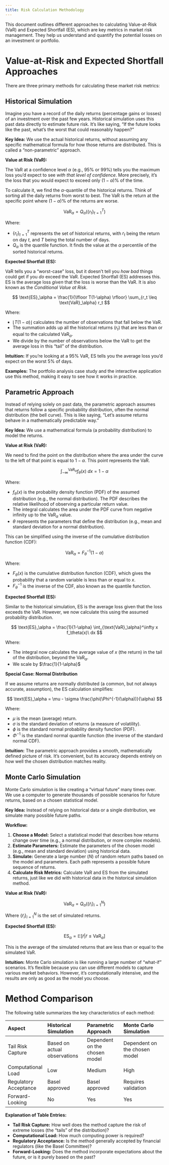 ```yaml
---
title: Risk Calculation Methodology
---
```


This document outlines different approaches to calculating Value-at-Risk (VaR) and Expected Shortfall (ES), which are key metrics in market risk management. They help us understand and quantify the potential losses on an investment or portfolio.

# Value-at-Risk and Expected Shortfall Approaches

There are three primary methods for calculating these market risk metrics:

## Historical Simulation

Imagine you have a record of the daily returns (percentage gains or losses) of an investment over the past few years. Historical simulation uses this past data directly to estimate future risk. It's like saying, "If the future looks like the past, what's the worst that could reasonably happen?"

**Key Idea:** We use the actual historical returns, without assuming any specific mathematical formula for how those returns are distributed. This is called a "non-parametric" approach.

**Value at Risk (VaR):**

The VaR at a confidence level $\alpha$ (e.g., 95% or 99%) tells you the maximum loss you'd expect to see *with that level of confidence*. More precisely, it's the loss that you would expect to exceed only $(1-\alpha)$% of the time.

To calculate it, we find the $\alpha$-quantile of the historical returns. Think of sorting all the daily returns from worst to best. The VaR is the return at the specific point where $(1-\alpha)$% of the returns are worse.

$$
\text{VaR}_\alpha = Q_\alpha(\{r_t\}_{t=1}^T)
$$

Where:

- $\{r_t\}_{t=1}^T$ represents the set of historical returns, with $r_t$ being the return on day $t$, and $T$ being the total number of days.
- $Q_\alpha$ is the quantile function. It finds the value at the $\alpha$ percentile of the sorted historical returns.

**Expected Shortfall (ES):**

VaR tells you a "worst-case" loss, but it doesn't tell you *how bad* things could get if you *do* exceed the VaR. Expected Shortfall (ES) addresses this. ES is the average loss *given* that the loss is worse than the VaR. It is also known as the *Conditional Value at Risk*.

$$
\text{ES}_\alpha = \frac{1}{\lfloor T(1-\alpha) \rfloor} \sum_{r_t \leq \text{VaR}_\alpha} r_t
$$

Where:

- $\lfloor T(1-\alpha) \rfloor$ calculates the number of observations that fall below the VaR.
- The summation adds up all the historical returns ($r_t$) that are less than or equal to the calculated $\text{VaR}_\alpha$.
- We divide by the number of observations below the VaR to get the average loss in this "tail" of the distribution.

**Intuition:** If you're looking at a 95% VaR, ES tells you the average loss you'd expect on the worst 5% of days.

**Examples:** The portfolio analysis case study and the interactive application use this method, making it easy to see how it works in practice.

## Parametric Approach

Instead of relying solely on past data, the parametric approach assumes that returns follow a specific probability distribution, often the normal distribution (the bell curve). This is like saying, "Let's assume returns behave in a mathematically predictable way."

**Key Idea:** We use a mathematical formula (a probability distribution) to model the returns.

**Value at Risk (VaR):**

We need to find the point on the distribution where the area under the curve to the left of that point is equal to $1 - \alpha$. This point represents the VaR.

$$
\int_{-\infty}^{\text{VaR}_\alpha} f_\theta(x)\ dx = 1- \alpha
$$

Where:

- $f_\theta(x)$ is the probability density function (PDF) of the assumed distribution (e.g., the normal distribution). The PDF describes the relative likelihood of observing a particular return value.
- The integral calculates the area under the PDF curve from negative infinity up to the $\text{VaR}_\alpha$ value.
- $\theta$ represents the parameters that define the distribution (e.g., mean and standard deviation for a normal distribution).

This can be simplified using the inverse of the cumulative distribution function (CDF):

$$
\text{VaR}_\alpha = F_\theta^{-1}(1-\alpha)
$$

Where:

- $F_\theta(x)$ is the cumulative distribution function (CDF), which gives the probability that a random variable is less than or equal to $x$.
- $F_\theta^{-1}$ is the inverse of the CDF, also known as the quantile function.

**Expected Shortfall (ES):**

Similar to the historical simulation, ES is the average loss given that the loss exceeds the VaR. However, we now calculate this using the assumed probability distribution.

$$
\text{ES}_\alpha = \frac{1}{1-\alpha} \int_{\text{VaR}_\alpha}^\infty x f_\theta(x)\ dx
$$

Where:

- The integral now calculates the average value of $x$ (the return) in the tail of the distribution, beyond the $\text{VaR}_\alpha$.
- We scale by $\frac{1}{1-\alpha}$

**Special Case: Normal Distribution**

If we assume returns are normally distributed (a common, but not always accurate, assumption), the ES calculation simplifies:

$$
\text{ES}_\alpha = \mu - \sigma \frac{\phi(\Phi^{-1}(\alpha))}{\alpha}
$$

Where:

- $\mu$ is the mean (average) return.
- $\sigma$ is the standard deviation of returns (a measure of volatility).
- $\phi$ is the standard normal probability density function (PDF).
- $\Phi^{-1}$ is the standard normal quantile function (the inverse of the standard normal CDF).

**Intuition:** The parametric approach provides a smooth, mathematically defined picture of risk. It's convenient, but its accuracy depends entirely on how well the chosen distribution matches reality.

## Monte Carlo Simulation

Monte Carlo simulation is like creating a "virtual future" many times over. We use a computer to generate thousands of possible scenarios for future returns, based on a chosen statistical model.

**Key Idea:** Instead of relying on historical data or a single distribution, we simulate many possible future paths.

**Workflow:**

1. **Choose a Model:** Select a statistical model that describes how returns change over time (e.g., a normal distribution, or more complex models).
2. **Estimate Parameters:** Estimate the parameters of the chosen model (e.g., mean and standard deviation) using historical data.
3. **Simulate:** Generate a large number ($N$) of random return paths based on the model and parameters. Each path represents a possible future sequence of returns.
4. **Calculate Risk Metrics:** Calculate VaR and ES from the simulated returns, just like we did with historical data in the historical simulation method.

**Value at Risk (VaR):**

$$
\text{VaR}_\alpha = Q_\alpha(\{\tilde{r}_i\}_{i=1}^N)
$$

Where $\{\tilde{r}_i\}_{i=1}^N$ is the set of simulated returns.

**Expected Shortfall (ES):**

$$
\text{ES}_\alpha = \mathbb{E}[\tilde{r} | \tilde{r} \leq \text{VaR}_\alpha]
$$

This is the average of the simulated returns that are less than or equal to the simulated VaR.

**Intuition:** Monte Carlo simulation is like running a large number of "what-if" scenarios. It's flexible because you can use different models to capture various market behaviors. However, it's computationally intensive, and the results are only as good as the model you choose.

# Method Comparison

The following table summarizes the key characteristics of each method:

| Aspect              | Historical Simulation | Parametric Approach | Monte Carlo Simulation |
| :------------------ | :------------------- | :------------------ | :--------------------- |
| Tail Risk Capture   | Based on actual observations | Dependent on the chosen model | Dependent on the chosen model |
| Computational Load  | Low                  | Medium               | High                   |
| Regulatory Acceptance | Basel approved       | Basel approved       | Requires validation    |
| Forward-Looking     | No                   | Yes                  | Yes                    |

**Explanation of Table Entries:**

- **Tail Risk Capture:** How well does the method capture the risk of extreme losses (the "tails" of the distribution)?
- **Computational Load:** How much computing power is required?
- **Regulatory Acceptance:** Is the method generally accepted by financial regulators (like the Basel Committee)?
- **Forward-Looking:** Does the method incorporate expectations about the future, or is it purely based on the past?
